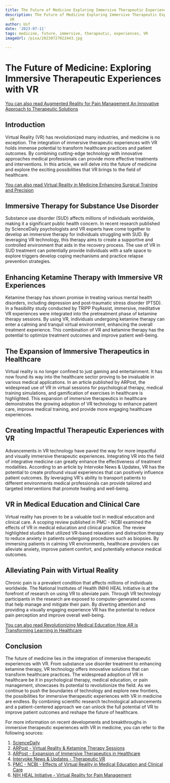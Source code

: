 ```yaml
---
title: The Future of Medicine Exploring Immersive Therapeutic Experiences with VR
description: The Future of Medicine Exploring Immersive Therapeutic Experiences with
  VR
author: Usf
date: '2023-07-11'
tags: medicine, future, immersive, therapeutic, experiences, VR
imageUrl: /pixa/20230727022443.jpg

---
```

# The Future of  Medicine: Exploring Immersive Therapeutic Experiences with VR

[You can also read Augmented Reality for  Pain Management An Innovative Approach to Therapeutic Solutions](Augmented%20Reality%20for%20Pain%20Management%20An%20Innovative%20Approach%20to%20Therapeutic%20Solutions)


## Introduction

Virtual  Reality (VR)  has revolutionized many industries, and medicine  is no exception. The integration of immersive therapeutic experiences  with VR  holds  immense potential to transform healthcare practices and patient outcomes. By combining cutting-edge technology with innovative approaches medical professionals  can provide more effective treatments and interventions.  In this article,  we will  delve into the future  of medicine  and explore  the exciting possibilities that VR  brings to the field of healthcare.

[You can also read Virtual Reality in Medicine Enhancing Surgical Training and Precision](Virtual%20Reality%20in%20Medicine%20Enhancing%20Surgical%20Training%20and%20Precision)


## Immersive Therapy for Substance Use Disorder

Substance use disorder (SUD) affects millions of individuals worldwide, making it a significant public health concern. In recent research published by ScienceDaily  psychologists and VR experts have come together to develop an immersive therapy for individuals  struggling with SUD. By leveraging VR technology,  this therapy aims  to create a supportive and controlled environment that aids in the recovery  process.  The  use of  VR in SUD treatment can potentially provide individuals with  a safe space to explore triggers develop coping mechanisms and practice relapse prevention strategies.

## Enhancing  Ketamine Therapy with Immersive VR Experiences

Ketamine therapy has shown promise in treating various mental health disorders, including depression and post-traumatic stress disorder (PTSD). In a feasibility study conducted  by TRIPP PsyAssist, immersive, meditative VR experiences were integrated into the pretreatment phase of ketamine therapy sessions. By using VR, individuals undergoing ketamine therapy can enter  a calming and tranquil virtual  environment, enhancing the  overall  treatment experience. This combination of VR and  ketamine therapy has the potential to optimize treatment outcomes and improve patient well-being.

## The Expansion of Immersive Therapeutics in Healthcare

Virtual reality is no  longer  confined to just gaming and entertainment. It has now found its way into the healthcare sector proving  to be invaluable  in various medical applications. In an  article published by ARPost, the widespread use of  VR in virtual sessions for psychological therapy, medical training simulations, and gamification of exercises in healthcare is highlighted.  This expansion of  immersive therapeutics  in healthcare demonstrates the growing  adoption of VR technology  to enhance patient care, improve medical training, and provide  more engaging healthcare experiences.

## Creating Impactful Therapeutic Experiences with VR

Advancements in VR technology have paved  the way  for more impactful and visually immersive therapeutic experiences. Integrating VR into the field of integrative medicine can greatly  enhance the effectiveness of treatment modalities. According to an article by  Intervoke News & Updates, VR has the potential to create profound visual experiences that can positively influence patient outcomes. By leveraging VR's ability to transport patients to different environments medical professionals can provide tailored and targeted  interventions that promote healing and well-being.

## VR  in Medical Education and Clinical Care

Virtual reality has proven to be  a valuable tool in medical education and clinical care. A scoping review published in PMC - NCBI examined the effects of VR in medical education and clinical practice. The review highlighted studies that utilized  VR-based relaxation  and distraction therapy to reduce anxiety  in patients undergoing procedures such as biopsies. By immersing patients in calming VR environments, healthcare providers can alleviate anxiety, improve patient comfort, and potentially enhance medical  outcomes.

## Alleviating Pain with Virtual Reality

Chronic pain is  a  prevalent condition that affects millions of individuals worldwide. The National Institutes of Health (NIH) HEAL  Initiative is at the forefront of research  on using  VR to alleviate pain. Through VR technology participants in the research are exposed to computer-generated scenes that  help manage and mitigate their pain. By  diverting attention and providing a visually engaging experience VR  has the potential to reduce pain perception and improve overall well-being.

[You can  also read Revolutionizing Medical Education  How AR is Transforming Learning in Healthcare](Revolutionizing%20Medical%20Education%20How%20AR%20is%20Transforming%20Learning%20in%20Healthcare)


## Conclusion

The future of medicine lies in the integration of  immersive therapeutic experiences with VR. From substance use disorder treatment to enhancing  ketamine  therapy, VR technology offers innovative solutions that can  transform healthcare practices. The widespread adoption of  VR in healthcare be it in psychological therapy, medical education, or pain management, showcases its potential  to revolutionize the field. As  we continue to push the  boundaries of technology and explore new frontiers, the possibilities for immersive therapeutic experiences with VR in medicine  are endless. By combining  scientific research technological advancements and a patient-centered approach we can unlock the full potential of VR to improve patient outcomes and reshape the future of healthcare.

For more information  on recent developments and breakthroughs  in immersive therapeutic experiences with VR in medicine, you can refer to the following sources:

1. [ScienceDaily](https://www.sciencedaily.com/releases/2022/10/221019193739.htm)
2. [ARPost -  Virtual Reality & Ketamine Therapy Sessions](https://arpost.co/2023/06/22/virtual-reality-ketamine-therapy-sessions/)
3. [ARPost - Expansion of Immersive Therapeutics  in Healthcare](https://arpost.co/2023/05/18/expansion-immersive-therapeutics-healthcare/)
4. [Intervoke  News & Updates - Therapeutic VR](https://intervoke.com/blog/therapeutic-vr/)
5. [PMC - NCBI - Effects of Virtual Reality in Medical Education and Clinical Care](https://www.ncbi.nlm.nih.gov/pmc/articles/PMC9972057/)
6. [NIH HEAL Initiative - Virtual Reality for Pain Management](https://heal.nih.gov/news/stories/virtual-reality)
